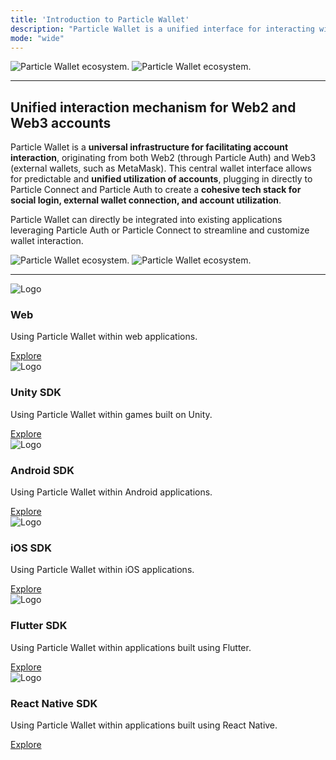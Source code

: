 ```yaml
---
title: 'Introduction to Particle Wallet'
description: "Particle Wallet is a unified interface for interacting with accounts from various origins (Particle Auth, external wallets, etc.)"
mode: "wide"
---
```


<img
  className="block dark:hidden"
  src="/api/wallet/images/wallet.png"
  alt="Particle Wallet ecosystem."
/>
<img
  className="hidden dark:block"
  src="/api/wallet/images/wallet.png"
  alt="Particle Wallet ecosystem."
/>

***

## Unified interaction mechanism for Web2 and Web3 accounts

Particle Wallet is a **universal infrastructure for facilitating account interaction**, originating from both Web2 (through Particle Auth) and Web3 (external wallets, such as MetaMask). This central wallet interface allows for predictable and **unified utilization of accounts**, plugging in directly to Particle Connect and Particle Auth to create a **cohesive tech stack for social login, external wallet connection, and account utilization**.

Particle Wallet can directly be integrated into existing applications leveraging Particle Auth or Particle Connect to streamline and customize wallet interaction.

<img
  className="block dark:hidden"
  src="/api/wallet/images/ecosystem.png"
  alt="Particle Wallet ecosystem."
/>
<img
  className="hidden dark:block"
  src="/api/wallet/images/ecosystem.png"
  alt="Particle Wallet ecosystem."
/>

***

<div class="api-container">
    <div class="api-card">
        <img src="https://www.svgrepo.com/show/374144/typescript.svg" class="api-logo" alt="Logo" />
        <h3>Web</h3>
        <p>Using Particle Wallet within web applications.</p>
        <a href="wallet-web" class="api-link">Explore</a>
    </div>
    <div class="api-card">
        <img src="https://upload.wikimedia.org/wikipedia/commons/thumb/b/bd/Logo_C_sharp.svg/1200px-Logo_C_sharp.svg.png" class="api-logo" alt="Logo" />
        <h3>Unity SDK</h3>
        <p>Using Particle Wallet within games built on Unity.</p>
        <a href="wallet-unity" class="api-link">Explore</a>
    </div>
    <div class="api-card">
        <img src="https://upload.wikimedia.org/wikipedia/commons/thumb/0/06/Kotlin_Icon.svg/2048px-Kotlin_Icon.svg.png" class="api-logo" alt="Logo" />
        <h3>Android SDK</h3>
        <p>Using Particle Wallet within Android applications.</p>
        <a href="wallet-android" class="api-link">Explore</a>
    </div>
    <div class="api-card">
        <img src="https://cdn4.iconfinder.com/data/icons/social-media-logos-6/512/23-swift-512.png" class="api-logo" alt="Logo" />
        <h3>iOS SDK</h3>
        <p>Using Particle Wallet within iOS applications.</p>
        <a href="wallet-ios" class="api-link">Explore</a>
    </div>
    <div class="api-card">
        <img src="https://upload.wikimedia.org/wikipedia/commons/c/c6/Dart_logo.png" class="api-logo" alt="Logo" />
        <h3>Flutter SDK</h3>
        <p>Using Particle Wallet within applications built using Flutter.</p>
        <a href="wallet-flutter" class="api-link">Explore</a>
    </div>
    <div class="api-card">
        <img src="https://cdn.worldvectorlogo.com/logos/javascript-1.svg" class="api-logo" alt="Logo" />
        <h3>React Native SDK</h3>
        <p>Using Particle Wallet within applications built using React Native.</p>
        <a href="wallet-react-native" class="api-link">Explore</a>
    </div>
</div>


